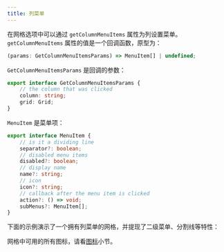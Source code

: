 ```yaml
---
title: 列菜单
---
```



在网格选项中可以通过 `getColumnMenuItems` 属性为列设置菜单。`getColumnMenuItems` 属性的值是一个回调函数，原型为：

```typescript
(params: GetColumnMenuItemsParams) => MenuItem[] | undefined;
```

`GetColumnMenuItemsParams` 是回调的参数：

```typescript
export interface GetColumnMenuItemsParams {
    // the column that was clicked
    column: string;
    grid: Grid;
}
```

`MenuItem` 是菜单项：

```typescript
export interface MenuItem {
    // is it a dividing line
    separator?: boolean;
    // disabled menu items
    disabled?: boolean;
    // display name
    name?: string;
    // icon
    icon?: string;
    // callback after the menu item is clicked
    action?: () => void;
    subMenus?: MenuItem[];
}
```

下面的示例演示了一个拥有列菜单的网格，并提现了二级菜单、分割线等特性：

<Codesandbox id="column-menu-jvjs4" />

网格中可用的所有图标，请看[图标](../others/icons.mdx)小节。
